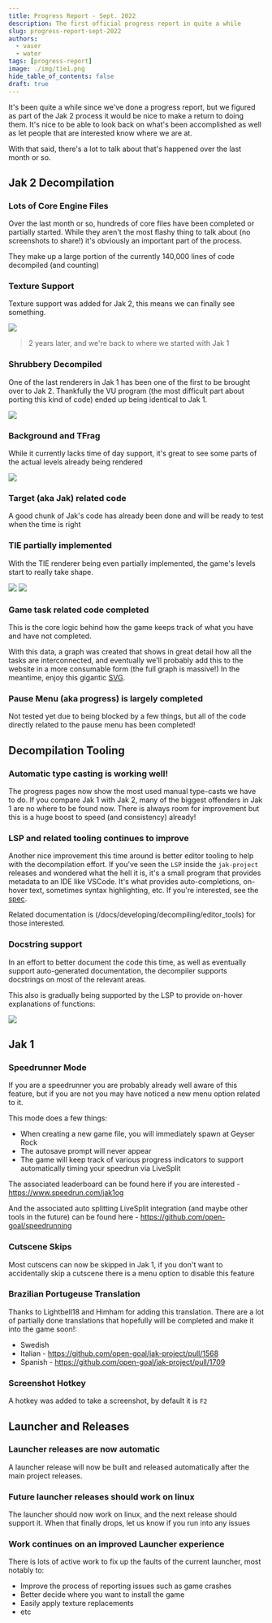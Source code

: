 ```yaml
---
title: Progress Report - Sept. 2022
description: The first official progress report in quite a while
slug: progress-report-sept-2022
authors:
  - vaser
  - water
tags: [progress-report]
image: ./img/tie1.png
hide_table_of_contents: false
draft: true
---
```


It's been quite a while since we've done a progress report, but we figured as part of the Jak 2 process it would be nice to make a return to doing them.  It's nice to be able to look back on what's been accomplished as well as let people that are interested know where we are at.

With that said, there's a lot to talk about that's happened over the last month or so.

<!--truncate-->


## Jak 2 Decompilation

### Lots of Core Engine Files

Over the last month or so, hundreds of core files have been completed or partially started.  While they aren't the most flashy thing to talk about (no screenshots to share!) it's obviously an important part of the process.

They make up a large portion of the currently 140,000 lines of code decompiled (and counting)

### Texture Support <PRLink href="https://github.com/open-goal/jak-project/pull/1866"/>

Texture support was added for Jak 2, this means we can finally see something.

![](./img/texture.png)
> 2 years later, and we're back to where we started with Jak 1

<!-- TODO anything to add from water? -->

### Shrubbery Decompiled <PRLink href="https://github.com/open-goal/jak-project/pull/1898"/> <PRLink href="https://github.com/open-goal/jak-project/pull/1914"/>

One of the last renderers in Jak 1 has been one of the first to be brought over to Jak 2.  Thankfully the VU program (the most difficult part about porting this kind of code) ended up being identical to Jak 1.

![](./img/shrub.png)

<!-- TODO anything to add from water? -->

### Background and TFrag <PRLink href="https://github.com/open-goal/jak-project/pull/1909"/>

While it currently lacks time of day support, it's great to see some parts of the actual levels already being rendered

![](./img/tfrag.png)

<!-- TODO anything to add from water? -->

### Target (aka Jak) related code <PRLink href="https://github.com/open-goal/jak-project/pull/1861"/> <PRLink href="https://github.com/open-goal/jak-project/pull/1915"/>

A good chunk of Jak's code has already been done and will be ready to test when the time is right

### TIE partially implemented <PRLink href="https://github.com/open-goal/jak-project/pull/1916"/>

With the TIE renderer being even partially implemented, the game's levels start to really take shape.

![](./img/tie1.png)
![](./img/tie2.png)

### Game task related code completed <PRLink href="https://github.com/open-goal/jak-project/pull/1884"/>

This is the core logic behind how the game keeps track of what you have and have not completed.

With this data, a graph was created that shows in great detail how all the tasks are interconnected, and eventually we'll probably add this to the website in a more consumable form (the full graph is massive!)  In the meantime, enjoy this gigantic [SVG](./img/jak2-tasks.svg).

### Pause Menu (aka progress) is largely completed

Not tested yet due to being blocked by a few things, but all of the code directly related to the pause menu has been completed!

## Decompilation Tooling

### Automatic type casting is working well!

The progress pages now show the most used manual type-casts we have to do.  If you compare Jak 1 with Jak 2, many of the biggest offenders in Jak 1 are no where to be found now.  There is always room for improvement but this is a huge boost to speed (and consistency) already!

### LSP and related tooling continues to improve

Another nice improvement this time around is better editor tooling to help with the decompilation effort. If you've seen the `LSP` inside the `jak-project` releases and wondered what the hell it is, it's a small program that provides metadata to an IDE like VSCode.  It's what provides auto-completions, on-hover text, sometimes syntax highlighting, etc.  If you're interested, see the [spec](https://microsoft.github.io/language-server-protocol/specifications/lsp/3.17/specification/).

Related documentation is (/docs/developing/decompiling/editor_tools) for those interested.

### Docstring support <PRLink href="https://github.com/open-goal/jak-project/pull/1753"/>

In an effort to better document the code this time, as well as eventually support auto-generated documentation, the decompiler supports docstrings on most of the relevant areas.

This also is gradually being supported by the LSP to provide on-hover explanations of functions:

![](./img/docstring-hover.png)

## Jak 1

### Speedrunner Mode <PRLink href="https://github.com/open-goal/jak-project/pull/1773"/>

If you are a speedrunner you are probably already well aware of this feature, but if you are not you may have noticed a new menu option related to it.

<ReactPlayer controls url="/videos/speedrunner-mode.webm" />

This mode does a few things:
- When creating a new game file, you will immediately spawn at Geyser Rock
- The autosave prompt will never appear
- The game will keep track of various progress indicators to support automatically timing your speedrun via LiveSplit

The associated leaderboard can be found here if you are interested - https://www.speedrun.com/jak1og

And the associated auto splitting LiveSplit integration (and maybe other tools in the future) can be found here - https://github.com/open-goal/speedrunning

### Cutscene Skips <PRLink href="https://github.com/open-goal/jak-project/pull/1779"/>

Most cutscens can now be skipped in Jak 1, if you don't want to accidentally skip a cutscene there is a menu option to disable this feature

<ReactPlayer controls url="/videos/cutscene-skips.webm" />

### Brazilian Portugeuse Translation <PRLink href="https://github.com/open-goal/jak-project/pull/1759"/>

Thanks to Lightbell18 and Himham for adding this translation.  There are a lot of partially done translations that hopefully will be completed and make it into the game soon!:

- Swedish
- Italian - https://github.com/open-goal/jak-project/pull/1568
- Spanish - https://github.com/open-goal/jak-project/pull/1709

### Screenshot Hotkey <PRLink href="https://github.com/open-goal/jak-project/pull/1776"/>

A hotkey was added to take a screenshot, by default it is `F2`

## Launcher and Releases

### Launcher releases are now automatic <PRLink href="https://github.com/open-goal/jak-project/pull/1788"/>

A launcher release will now be built and released automatically after the main project releases.

### Future launcher releases should work on linux <PRLink href="https://github.com/open-goal/launcher/pull/36"/>

The launcher should now work on linux, and the next release should support it.  When that finally drops, let us know if you run into any issues

### Work continues on an improved Launcher experience

There is lots of active work to fix up the faults of the current launcher, most notably to:
- Improve the process of reporting issues such as game crashes
- Better decide where you want to install the game
- Easily apply texture replacements
- etc
